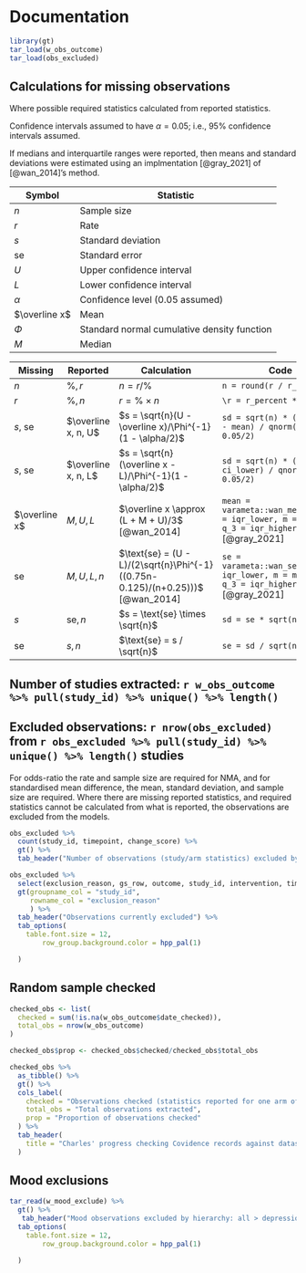 # Documentation

```r
library(gt)
tar_load(w_obs_outcome)
tar_load(obs_excluded)


```

## Calculations for missing observations

Where possible required statistics calculated from reported statistics.

Confidence intervals assumed to have $\alpha = 0.05$; i.e., 95% confidence intervals assumed.  

If medians and interquartile ranges were reported, then means and standard deviations were estimated using an implmentation [@gray_2021] of [@wan_2014]'s method.

Symbol | Statistic
-|-
$n$ | Sample size
$r$ | Rate
$s$ | Standard deviation
$\text{se}$ | Standard error
$U$ | Upper confidence interval
$L$ | Lower confidence interval
$\alpha$ | Confidence level (0.05 assumed)
$\overline x$ | Mean
$\Phi$ | Standard normal cumulative density function
$M$ | Median


Missing | Reported | Calculation | Code
-|-|-----------|---------------------------
$n$ | $\%, r$ | $n = r / \%$ | `n = round(r / r_percent)`
$r$ | $\%, n$ | $r = \% \times n$ | `\r = r_percent * n` 
$s$, $\text{se}$ | $\overline x, n, U$ | $s = \sqrt{n}(U - \overline x)/\Phi^{-1}(1 - \alpha/2)$ | `sd = sqrt(n) * (ci_upper - mean) / qnorm(1 - 0.05/2)`
$s$, $\text{se}$ | $\overline x, n, L$ | $s = \sqrt{n}(\overline x - L)/\Phi^{-1}(1 - \alpha/2)$ | `sd = sqrt(n) * (mean - ci_lower) / qnorm(1 - 0.05/2)`
$\overline x$ | $M, U, L$ | $\overline x \approx (L + M + U)/3$ [@wan_2014] | `mean = varameta::wan_mean_C3(q_1 = iqr_lower, m = median, q_3 = iqr_higher)` [@gray_2021]
$\text{se}$ | $M, U, L, n$ | $\text{se} = (U - L)/(2\sqrt{n}\Phi^{-1}((0.75n-0.125)/(n+0.25)))$ [@wan_2014] | `se = varameta::wan_se_C3(q_1 = iqr_lower, m = median, q_3 = iqr_higher, n = n)` [@gray_2021]
$s$ | $\text{se}, n$ | $s = \text{se} \times \sqrt{n}$ | `sd = se * sqrt(n)`
$\text{se}$ | $s, n$ | $\text{se} = s / \sqrt{n}$ | `se = sd / sqrt(n)`

## Number of studies extracted: `r w_obs_outcome %>% pull(study_id) %>% unique() %>% length()`

## Excluded observations: `r nrow(obs_excluded)` from `r obs_excluded %>% pull(study_id) %>% unique() %>% length()` studies

For odds-ratio the rate and sample size are required for NMA, and for standardised mean difference, the mean, standard deviation, and sample size are required. Where there are missing reported statistics, and required statistics cannot be calculated from what is reported, the observations are excluded from the models. 


```r
obs_excluded %>% 
  count(study_id, timepoint, change_score) %>% 
  gt() %>% 
  tab_header("Number of observations (study/arm statistics) excluded by study")
```


```r
obs_excluded %>% 
  select(exclusion_reason, gs_row, outcome, study_id, intervention, timepoint, mean:change_score) %>% 
  gt(groupname_col = "study_id",
     rowname_col = "exclusion_reason"
     ) %>% 
  tab_header("Observations currently excluded") %>% 
  tab_options(
    table.font.size = 12,
        row_group.background.color = hpp_pal(1)

  )

```


## Random sample checked

```r

checked_obs <- list(
  checked = sum(!is.na(w_obs_outcome$date_checked)),
  total_obs = nrow(w_obs_outcome)
)

checked_obs$prop <- checked_obs$checked/checked_obs$total_obs

checked_obs %>% 
  as_tibble() %>% 
  gt() %>% 
  cols_label(
    checked = "Observations checked (statistics reported for one arm of one study)",
    total_obs = "Total observations extracted",
    prop = "Proportion of observations checked"
  ) %>% 
  tab_header(
    title = "Charles' progress checking Covidence records against dataset"
  )

```

## Mood exclusions

```r
tar_read(w_mood_exclude) %>% 
  gt() %>% 
   tab_header("Mood observations excluded by hierarchy: all > depression > anxiety") %>% 
  tab_options(
    table.font.size = 12,
        row_group.background.color = hpp_pal(1)

  )


```

